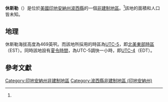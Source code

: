 {{noteTA
|G1=USState
|G2=地名
|G3=Unit
}}
{{Infobox settlement
|official_name            = 休斯勒
|native_name              = Heusler
|settlement_type          = [[非建制地區|非建制地區]]
|image_skyline            = 
|imagesize                = 
|pushpin_map              = USA Indiana
|pushpin_label            = 休斯勒
|pushpin_label_position   = top
|pushpin_map_caption      = 休斯勒在印地安納州的位置
|subdivision_type         = [[世界政區索引|國家]]
|subdivision_type1        = [[美国州份|州份]]
|subdivision_type2        = [[印地安納州行政区划|縣]]
|subdivision_name         = [[美国|美国]]
|subdivision_name1        = [[印地安納州|印地安納州]]
|subdivision_name2        = [[波西縣_(印地安納州)|波西縣]]
|elevation_ft             = 469
|elevation_footnotes    = <ref name="GR3">{{cite web|url=http://geonames.usgs.gov|accessdate=2016-11-17|title=US Board on Geographic Names|publisher=[[美國地質調查局|美國地質調查局]]|date=2007-10-25|archive-date=2012-02-26|archive-url=https://www.webcitation.org/65jET5cdV?url=http://geonames.usgs.gov/|dead-url=no}}</ref>
|area_total_km2           = 
|area_total_sq_mi         = 
|area_land_km2            = 
|area_land_sq_mi          = 
|area_water_km2           = 
|area_water_sq_mi         = 
|population_as_of         = 
|population_footnotes     = 
|population_total         = 
|population_metro         = 
|population_density_km2   = 
|population_density_sq_mi = 
|timezone                 = [[北美東部時區|北美東部時區]]
|utc_offset               = -5
|coordinates              = {{coord|37|56|01|N|87|42|46|W|region:US-IA|display=inline,title}}
| coor_pinpoint           = 
| coordinates_footnotes   = 
|timezone_DST             = EDT
|utc_offset_DST           = -4
|area_code = {{link-en|电话区号812|Area code 812|812}}
|postal_code_type       = [[郵政編碼|郵政編碼]]
|postal_code            = 47712
|blank_name             = [[聯邦資訊處理標準|FIPS ID]]
|blank_info             = 
|blank1_name = [[地名信息系统|GNIS ID]]
|blank1_info = 436079<ref name="gnis">{{gnis|436079|name=Heusler, Indiana}}</ref>
}}
'''休斯勒'''（{{lang-en|Heusler}}）是位於[[美國|美國]][[印地安納州|印地安納州]][[波西縣_(印地安納州)|波西縣]]的一個[[非建制地區|非建制地區]]。<ref name="gnis"/>該地的面積和人口皆未知。
== 地理 ==
休斯勒海拔高度為469英呎。而該地所採用的時區為[[UTC-5|UTC-5]]，即[[北美東部時區|北美東部時區]]（EST）。同時該地設有[[夏令時間|夏令時間]]，為UTC-5調快一小時，即[[UTC-4|UTC-4]]（EDT）。

== 參考文獻 ==
{{reflist}}

{{波西縣 (印地安納州)}}
[[Category:印地安納州非建制地區|Category:印地安納州非建制地區]]
[[Category:波西縣非建制地區_(印地安納州)|Category:波西縣非建制地區 (印地安納州)]]

{{Indiana-geo-stub}}